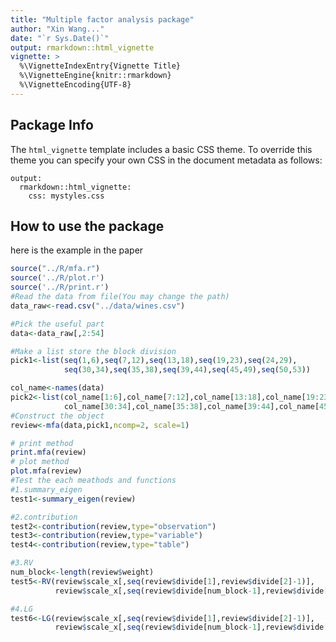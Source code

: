 ```yaml
---
title: "Multiple factor analysis package"
author: "Xin Wang..."
date: "`r Sys.Date()`"
output: rmarkdown::html_vignette
vignette: >
  %\VignetteIndexEntry{Vignette Title}
  %\VignetteEngine{knitr::rmarkdown}
  %\VignetteEncoding{UTF-8}
---
```

## Package Info

The `html_vignette` template includes a basic CSS theme. To override this theme you can specify your own CSS in the document metadata as follows:

    output: 
      rmarkdown::html_vignette:
        css: mystyles.css
## How to use the package

here is the example in the paper
```r
source("../R/mfa.r")
source('../R/plot.r')
source('../R/print.r')
#Read the data from file(You may change the path)
data_raw<-read.csv("../data/wines.csv")

#Pick the useful part
data<-data_raw[,2:54]

#Make a list store the block division
pick1<-list(seq(1,6),seq(7,12),seq(13,18),seq(19,23),seq(24,29),
            seq(30,34),seq(35,38),seq(39,44),seq(45,49),seq(50,53))

col_name<-names(data)
pick2<-list(col_name[1:6],col_name[7:12],col_name[13:18],col_name[19:23],col_name[24:29],
            col_name[30:34],col_name[35:38],col_name[39:44],col_name[45:49],col_name[50:53])
#Construct the object 
review<-mfa(data,pick1,ncomp=2, scale=1)
```

```r
# print method
print.mfa(review)
# plot method
plot.mfa(review)
#Test the each meathods and functions
#1.summary_eigen
test1<-summary_eigen(review)

#2.contribution
test2<-contribution(review,type="observation")
test3<-contribution(review,type="variable")
test4<-contribution(review,type="table")

#3.RV
num_block<-length(review$weight)
test5<-RV(review$scale_x[,seq(review$divide[1],review$divide[2]-1)],
          review$scale_x[,seq(review$divide[num_block-1],review$divide[num_block]-1)])

#4.LG
test6<-LG(review$scale_x[,seq(review$divide[1],review$divide[2]-1)],
          review$scale_x[,seq(review$divide[num_block-1],review$divide[num_block]-1)])

```
